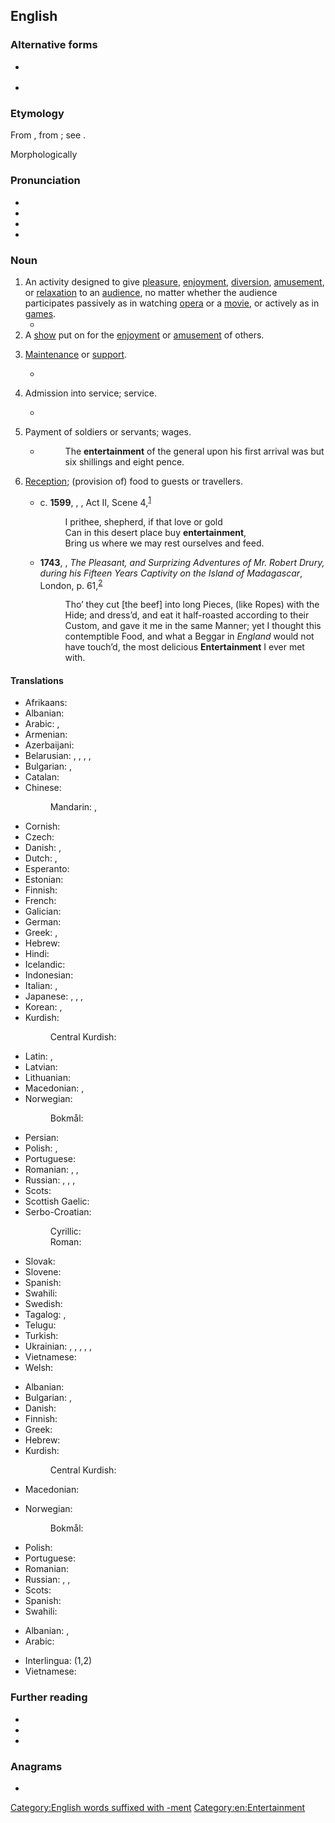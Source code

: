==English==
{{wikipedia}}

===Alternative forms===
* {{l|en|entretainment}} {{qualifier|chiefly archaic}}
* {{l|en|intertainment}} {{qualifier|archaic}}

===Etymology===
{{root|en|ine-pro|*ten-}}
From {{inh|en|enm|entretenement|t=support, maintenance}}, from {{der|en|fro|entretenement}}; see {{m|en|entertain}}.

Morphologically {{suffix|en|entertain|ment|nocat=1}}

===Pronunciation===
* {{IPA|en|/ˈɛn.tɚˈteɪn.mənt/}}
* {{audio|en|en-us-entertainment.ogg|Audio (US)}}
* {{audio|en|en-us-entertainment1.ogg|Audio (US)}}
* {{rhymes|en|eɪnmənt}}

===Noun===
{{en-noun|~}}

# An activity designed to give [[pleasure]], [[enjoyment]], [[diversion]], [[amusement]], or [[relaxation]] to an [[audience]], no matter whether the audience participates passively as in watching [[opera]] or a [[movie]], or actively as in [[game]]s.
#* {{quote-book|en|passage=The delinquents are generally the adventurous type, who have little use for reading and other non-active '''entertainment'''.|title=[[S:Roth v. United States/Dissent Douglas|Roth v. United States]]|author=William O. Douglas|year=1957}}
# A [[show]] put on for the [[enjoyment]] or [[amusement]] of others.
# {{lb|en|obsolete}} [[maintenance|Maintenance]] or [[support]].
#* {{quote-book|en|passage="This," said the matronly presence, ushering me into a low room on the right, "is where the Travellers sit by the fire, and cook what bits of suppers they buy with their fourpences."<br>"O! Then they have no '''Entertainment'''?" said I. For the inscription over the outer door was still running in my head, and I was mentally repeating, in a kind of tune, "Lodging, '''entertainment''', and fourpence each."|title=[[S:The Seven Poor Travellers|The Seven Poor Travellers]]|author=Charles Dickens|year=1854?<!--The year is estimated based on its appearance on Google books search.-->}}
# {{lb|en|obsolete}} Admission into service; service.
#* {{quote-book|en|passage=He must think us some band of strangers i' the adversary's '''entertainment'''.|author=William Shakespeare|title=[[S:All's Well That Ends Well|All's Well That Ends Well]]|year=1601-1608}}
# {{lb|en|obsolete}} Payment of soldiers or servants; wages.
#* {{RQ:Davies Discoverie}}
#*: The '''entertainment''' of the general upon his first arrival was but six shillings and eight pence.
# {{lb|en|obsolete}} [[reception|Reception]]; (provision of) food to guests or travellers.
#* c. '''1599''', {{w|William Shakespeare}}, ''{{w|As You Like It}}'', Act II, Scene 4,<sup>[http://www.opensourceshakespeare.org/views/plays/play_view.php?WorkID=asyoulikeit&Scope=entire&pleasewait=1&msg=pl]</sup>
#*: I prithee, shepherd, if that love or gold
#*: Can in this desert place buy '''entertainment''',
#*: Bring us where we may rest ourselves and feed.
#* '''1743''', {{w|Robert Drury (sailor)|Robert Drury}}, ''The Pleasant, and Surprizing Adventures of Mr. Robert Drury, during his Fifteen Years Captivity on the Island of Madagascar'', London, p. 61,<sup>[https://archive.org/details/pleasantandsurp00drurgoog]</sup>
#*: Tho’ they cut [the beef] into long Pieces, (like Ropes) with the Hide; and dress’d, and eat it half-roasted according to their Custom, and gave it me in the same Manner; yet I thought this contemptible Food, and what a Beggar in ''England'' would not have touch’d, the most delicious '''Entertainment''' I ever met with.

====Translations====
{{trans-top|activity designed to give pleasure or relaxation}}
* Afrikaans: {{t|af|vermaak}}
* Albanian: {{t+|sq|argëtim|m}}
* Arabic: {{t|ar|تَرْفِيه|m}}, {{t|ar|تَسْلِيَة|f}}
* Armenian: {{t+|hy|ժամանց}}
* Azerbaijani: {{t+|az|əyləncə}}
* Belarusian: {{t|be|заба́ва|f}}, {{t|be|разры́ўка|f}}, {{t|be|заба́ўка|f}}, {{t|be|паце́ха|f}}, {{t|be|уце́ха|f}}
* Bulgarian: {{t+|bg|забавле́ние|n}}, {{t+|bg|развлече́ние|n}}
* Catalan: {{t+|ca|entreteniment|m}}
* Chinese:
*: Mandarin: {{t+|cmn|娛樂|sc=Hani}}, {{t+|cmn|娱乐|tr=yúlè|sc=Hani}}
* Cornish: {{t|kw|didhanedh|m}}
* Czech: {{t+|cs|zábava|f}}
* Danish: {{t|da|underholdning|c}}, {{t|da|morskab|c}}
* Dutch: {{t+|nl|vermaak|n}}, {{t+|nl|amusement|n}}
* Esperanto: {{t|eo|amuzaĵo}}
* Estonian: {{t|et|meelelahutus}}
* Finnish: {{t+|fi|viihde}}
* French: {{t+|fr|divertissement|m}}
* Galician: {{t+|gl|entretemento|m}}
* German: {{t+|de|Unterhaltung|f}}
* Greek: {{t+|el|διασκέδαση|f}}, {{t+|el|ψυχαγωγία|f}}
* Hebrew: {{t+|he|בִּדּוּר}}
* Hindi: {{t+|hi|मनोरंजन|m}}
* Icelandic: {{t+|is|skemmtun}}
* Indonesian: {{t+|id|hiburan}}
* Italian: {{t+|it|divertimento|m}}, {{t+|it|intrattenimento}}
* Japanese: {{t+|ja|娯楽|tr=ごらく, goraku|sc=Jpan}}, {{t+|ja|エンタメ|tr=entame|sc=Jpan}}, {{t+|ja|エンターテインメント|tr=entāteinmento|sc=Jpan}}, {{t+|ja|エンターテイメント|tr=entāteimento}}
* Korean: {{t+|ko|오락}}, {{t|ko|엔터테인먼트}}
* Kurdish:
*: Central Kurdish: {{t|ckb|رابواردن}}
{{trans-mid}}
* Latin: {{t|la|oblectāmen|n}}, {{t|la|oblectāmentum|n}}
* Latvian: {{t|lv|izklaide|f}}
* Lithuanian: {{t|lt|pramoga|f}}
* Macedonian: {{t|mk|за́бава|f}}, {{t|mk|разо́нода|f}}
* Norwegian:
*: Bokmål: {{t|nb|underholdning|m|f}}
* Persian: {{t+|fa|سرگرمی|tr=sargarmi}}
* Polish: {{t+|pl|rozrywka|f}}, {{t+|pl|zabawa|f}}
* Portuguese: {{t+|pt|entretenimento|m}}
* Romanian: {{t+|ro|divertisment|n}}, {{t+|ro|distracție|f}}, {{t+|ro|petrecere|f}}
* Russian: {{t+|ru|развлече́ние|n}}, {{t+|ru|заба́ва|f}}, {{t+|ru|поте́ха|f}}, {{t+|ru|уте́ха|f}}
* Scots: {{t|sco|enterteenment}}
* Scottish Gaelic: {{t|gd|dibhearsan|m}}
* Serbo-Croatian:
*: Cyrillic: {{t|sh|за̑бава|f}}
*: Roman: {{t+|sh|zȃbava|f}}
* Slovak: {{t|sk|zábava|f}}
* Slovene: {{t+|sl|zabȃva|f}}
* Spanish: {{t+|es|entretenimiento|m}}
* Swahili: {{t+|sw|burudani}}
* Swedish: {{t+|sv|underhållning|c}}
* Tagalog: {{t|tl|pag-aaliw}}, {{t|tl|aliwan}}
* Telugu: {{t+|te|వినోదం}}
* Turkish: {{t+|tr|eğlence}}
* Ukrainian: {{t|uk|розва́га|f}}, {{t|uk|заба́ва|f}}, {{t|uk|за́бавка|f}}, {{t|uk|розри́вка|f}}, {{t|uk|уті́ха|f}}, {{t|uk|розра́да|f}}
* Vietnamese: {{t+|vi|giải trí|alt=sự giải trí}}
* Welsh: {{t+|cy|adloniant|m}}
{{trans-bottom}}

{{trans-top|show for enjoyment}}
* Albanian: {{t+|sq|argëtim|m}}
* Bulgarian: {{t+|bg|заба́ва|f}}, {{t+|bg|представле́ние|n}}
* Danish: {{t|da|underholdning|c}}
* Finnish: {{t+|fi|näytös}}
* Greek: {{t+|el|θέαμα|n}}
* Hebrew: {{t+|he|מופע|tr=mofa}}
* Kurdish:
*: Central Kurdish: {{t+|ckb|ئاھەنگ}}
* Macedonian: {{t|mk|претстава|f}}
{{trans-mid}}
* Norwegian:
*: Bokmål: {{t|nb|underholdning|m|f}}
* Polish: {{t+|pl|widowisko|n}}
* Portuguese: {{t+|pt|entretenimento|m}}
* Romanian: {{t+|ro|spectacol|n}}
* Russian: {{t+|ru|развлече́ние|n}}, {{t+|ru|представле́ние|n}}, {{t|ru|интерте́ймент|m|tr=intertɛ́jment}} {{qualifier|colloquial}}
* Scots: {{t|sco|enterteenment}}
* Spanish: {{t+|es|espectáculo|m}}
* Swahili: {{t+|sw|burudani}}
{{trans-bottom}}

{{checktrans-top}}
* Albanian: {{t+check|sq|argëtim}}, {{t+check|sq|dëfrim}}
* Arabic: {{t-check|ar|لهو}}
{{trans-mid}}
* Interlingua: {{t-check|ia|intertenimento}} (1,2)
* Vietnamese: {{t+check|vi|giải trí}}
{{trans-bottom}}

===Further reading===
* {{R:Webster 1913}}
* {{R:Century 1911}}
* {{R:OneLook}}

===Anagrams===
* {{anagrams|en|a=aeeeimnnnrttt|entretainment}}

[[Category:English words suffixed with -ment]]
[[Category:en:Entertainment]]